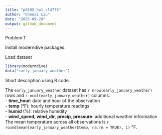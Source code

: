 ```yaml
---
title: "p8105_hw1_cl4776"
author: "Chenxi Liu"
date: "2025-09-20"
output: github_document
---
```


Problem 1

Install moderndive packages.

Load dataset
```r
library(moderndive)
data("early_january_weather")
```

Short description using R code.

The `early_january_weather` dataset has `r nrow(early_january_weather)` rows and `r ncol(early_january_weather)` columns.  
- **time_hour**: date and hour of the observation  
- **temp** (°F): hourly temperature readings  
- **humid** (%): relative humidity  
- **wind_speed**, **wind_dir**, **precip**, **pressure**: additional weather information  
The mean temperature across all observations is `r round(mean(early_january_weather$temp, na.rm = TRUE), 1)` °F.
